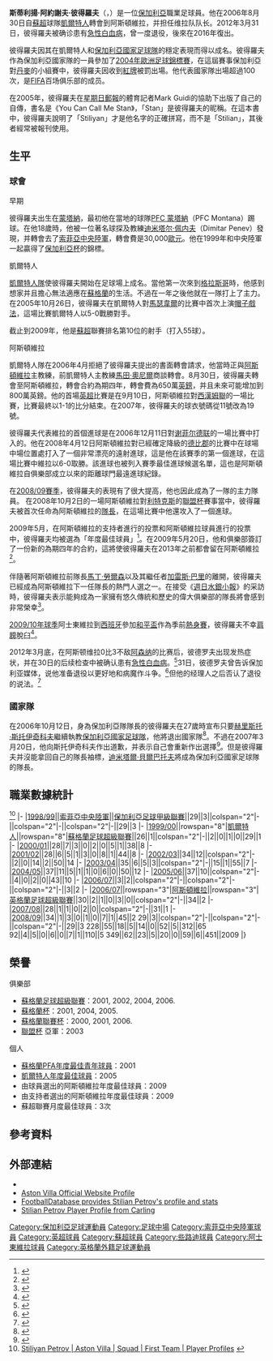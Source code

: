 {{noteta
|G1=uefa|G2=EPL|G3=蘇超|G4=Football
|T=zh-hans:斯蒂利扬·彼得罗夫;zh-hk:史迪利安·柏度夫;zh-tw:斯蒂利揚·彼得羅夫;
|1=zh-hans:斯蒂利扬·彼得罗夫;zh-hk:史迪利安·柏度夫;zh-tw:斯蒂利揚·彼得羅夫;
|2=zh-hans:彼得罗夫;zh-hk:柏度夫;zh-tw:彼得羅夫;
|3=zh-hans:马丁·奥尼尔;zh-hk:馬田·奧尼爾;zh-tw:馬丁·奧尼爾;
|4=zh-hans:迪米塔尔·佩内夫;zh-hk:彭尼夫;zh-tw:迪米塔爾·佩內夫;
|5=zh-hans:赫里斯托·斯托伊奇科夫;zh-hk:史岱哲哥夫;zh-tw:赫里斯托·斯托伊奇科夫;
|6=zh-hans:迪米塔尔·贝尔巴托夫;zh-hk:貝碧托夫;zh-tw:迪米塔爾·貝爾巴托夫;
}}
{{Football player infobox
| playername         = 斯蒂利扬·彼得罗夫<br />''Stiliyan Petrov''
| image              = [[File:Stiliyan_Petrov.JPG|250px]]
| fullname           = Stiliyan Alyoshev Petrov
| nickname           = Stan
| dateofbirth        = {{birth date and age|1979|7|5}}
| cityofbirth        = [[蒙塔納|蒙塔納]]
| countryofbirth     = [[保加利亞|保加利亞]]
| height             = {{height|meters=1.80}}
| currentclub        = 
| clubnumber         = 
| position           = [[中場|中場]]
| youthyears         = 
| youthclubs         = [[PFC_蒙塔納|PFC 蒙塔納]]
| years1 = 1995–1996 | clubs1 = [[PFC_蒙塔納|PFC 蒙塔納]] | caps1 = 21 | goals1 = 4
| years2 = 1996–1999 | clubs2 = [[索菲亞中央陸軍足球俱乐部|索菲亞中央陸軍]] | caps2 = 45 | goals2 = 3
| years3 = 1999–2006 | clubs3 = [[凱爾特人足球俱乐部|凱爾特人]] | caps3 = 228 | goals3 = 55
| years4 = 2006–2013 | clubs4 = [[阿斯頓維拉足球俱樂部|阿斯頓維拉]] | caps4 = 185| goals4 = 9
| totalcaps = 479 |totalgoals = 71
| nationalteam1 = [[保加利亞國家足球隊|保加利亞]]
| nationalyears1 = 1998–2013
| nationalcaps1 = 105
| nationalgoals1 = 8
| managerclubs1 = [[阿斯頓維拉足球俱樂部|阿斯頓維拉 Academy]] (assistant)
| managerclubs2 = [[阿斯頓維拉足球俱樂部|阿斯頓維拉]] (team coach)
| manageryears1 = 2013
| manageryears2 = 2015
| pcupdate           = 2012年5月31日
| ntupdate           = 2012年5月31日
}}
'''斯蒂利揚·阿約謝夫·彼得羅夫'''（{{lang|bg|'''Стилиян Альошев Петров'''}}，{{bd|1979年|7月5日|catidx=Petrov, Stiliyan}}）是一位[[保加利亞|保加利亞]]職業足球員。他在2006年8月30日自[[蘇格蘭足球超級聯賽|蘇超]]球隊[[凱爾特人足球俱樂部|凱爾特人]]轉會到阿斯頓維拉，并担任维拉队队长。2012年3月31日，彼得羅夫被确诊患有[[急性白血病|急性白血病]]，曾一度退役，後來在2016年復出。

彼得羅夫因其在凱爾特人和[[保加利亞國家足球隊|保加利亞國家足球隊]]的穩定表現而得以成名。彼得羅夫作為保加利亞國家隊的一員參加了[[2004年歐洲足球錦標賽|2004年歐洲足球錦標賽]]，在這屆賽事保加利亞對[[丹麥國家足球隊|丹麥]]的小組賽中，彼得羅夫因收到[[紅牌|紅牌]]被罰出場。他代表國家隊出場超過100次，是[[FIFA|FIFA]]百场俱乐部的成员。

在2005年，彼得羅夫在[[星期日郵報|星期日郵報]]的體育記者Mark Guidi的協助下出版了自己的自傳，書名是《You Can Call Me Stan》，「Stan」是彼得羅夫的昵稱。在這本書中，彼得羅夫說明了「Stiliyan」才是他名字的正確拼寫，而不是「Stilian」，其後者經常被報刊使用。

== 生平 ==
=== 球會 ===
;早期
彼得羅夫出生在[[蒙塔納|蒙塔納]]，最初他在當地的球隊[[PFC_蒙塔納|PFC 蒙塔納]]（PFC Montana）踢球。在他18歲時，他被一位著名球探及教練[[迪米塔尔·佩内夫|迪米塔尔·佩内夫]]（Dimitar Penev）發現，并轉會去了[[索菲亞中央陸軍足球俱樂部|索菲亞中央陸軍]]，轉會費是30,000[[歐元|歐元]]。他在1999年和中央陸軍一起贏得了[[保加利亞杯|保加利亞杯]]的錦標。

;凱爾特人
[[凱爾特人足球俱乐部|凱爾特人隊]]使彼得羅夫開始在足球場上成名。當他第一次來到[[格拉斯哥|格拉斯哥]]時，他感到想家并且擔心無法適應在[[蘇格蘭|蘇格蘭]]的生活。不過在一年之後他就在一隊打上了主力。在2005年10月26日，彼得羅夫在凱爾特人對[[馬瑟韋爾足球俱樂部|馬瑟韋爾]]的比賽中首次上演[[帽子戲法|帽子戲法]]，這場比賽凱爾特人以5-0戰勝對手。

截止到2009年，他是[[蘇超|蘇超]]聯賽排名第10位的射手（打入55球）。

;阿斯頓維拉
凱爾特人隊在2006年4月拒絕了彼得羅夫提出的書面轉會請求，他當時正與[[阿斯頓維拉足球俱樂部|阿斯頓維拉]]主教練，前凱爾特人主教練[[馬田·奧尼爾|馬田·奧尼爾]]商談轉會。8月30日，彼得羅夫轉會至阿斯頓維拉，轉會合約為期四年，轉會費為650萬[[英鎊|英鎊]]，并且未來可能增加到800萬英鎊。他的首場[[英超|英超]]比賽是在9月10日，阿斯頓維拉對[[西漢姆聯|西漢姆聯]]的一場比賽，比賽最終以1-1的比分結束。在2007年，彼得羅夫的球衣號碼從11號改為19號。
 
彼得羅夫代表維拉的首個進球是在2006年12月11日對[[谢菲尔德联足球俱乐部|谢菲尔德联]]的一場比賽中打入的。他在2008年4月12日阿斯頓維拉對已經確定降級的[[德比郡足球俱樂部|德比郡]]的比賽中在球場中場位置處打入了一個非常漂亮的遠射進球，這是他在該賽季的第一個進球，在這場比賽中維拉以6-0取勝。該進球也被列入賽季最佳進球候選名單，這也是阿斯頓維拉自俱樂部成立以來的距離球門最遠進球紀錄。

在[[2008年至2009年英格蘭超級聯賽|2008/09賽季]]，彼得羅夫的表現有了很大提高，他也因此成為了一隊的主力隊員。 在2008年10月2日的一場阿斯頓維拉對[[利特克斯足球俱樂部|利特克斯]]的[[聯盟杯|聯盟杯]]賽事當中，彼得羅夫被首次任命為阿斯頓維拉的[[隊長_(足球)|隊長]]，在這場比賽中他還攻入了一個進球。

2009年5月，在阿斯頓維拉的支持者進行的投票和阿斯頓維拉球員進行的投票中，彼得羅夫均被選為「年度最佳球員」<ref>{{Cite web |url=http://www.birminghammail.net/birmingham-sport/aston-villa-fc/aston-villa-news/2009/05/13/stiliyan-petrov-wins-aston-villa-player-of-year-award-double-97319-23612099/ |title="Stiliyan Petrov wins Aston Villa player of year award double" Birmingham Mail<!-- Bot generated title --> |accessdate=2009-07-18 |archive-date=2009-05-15 |archive-url=https://web.archive.org/web/20090515022412/http://www.birminghammail.net/birmingham-sport/aston-villa-fc/aston-villa-news/2009/05/13/stiliyan-petrov-wins-aston-villa-player-of-year-award-double-97319-23612099/ |dead-url=no }}</ref>。在2009年5月20日，他和俱樂部簽訂了一份新的為期四年的合約，這將使彼得羅夫在2013年之前都會留在阿斯頓維拉<ref>{{cite web|url=http://news.bbc.co.uk/sport2/hi/football/teams/a/aston_villa/8059256.stm|title=Petrov signs new Villa contract|date=2009-05-20|work=[[BBC_Sport|BBC Sport]]|accessdate=2009-05-20|archive-date=2009-05-23|archive-url=https://web.archive.org/web/20090523104557/http://news.bbc.co.uk/sport2/hi/football/teams/a/aston_villa/8059256.stm|dead-url=no}}</ref>。

伴隨著阿斯頓維拉前隊長[[馬丁·勞爾森|馬丁·勞爾森]]以及其繼任者[[加雷斯·巴里|加雷斯·巴里]]的離開，彼得羅夫已經成為阿斯頓維拉下一任隊長的熱門人選之一。在接受《[[週日水銀小報|週日水銀小報]]》的采訪時，彼得羅夫表示能夠成為一家擁有悠久傳統和歷史的偉大俱樂部的隊長將會感到非常榮幸<ref>{{Cite web |url=http://www.sundaymercury.net/midlands-sport/aston-villa-fc/aston-villa-fc-news/2009/05/17/national-satisfaction-inspired-stiliyan-petrov-at-aston-villa-66331-23640504/ |title=存档副本 |accessdate=2009-07-18 |archive-date=2012-02-17 |archive-url=https://web.archive.org/web/20120217013530/http://www.sundaymercury.net/midlands-sport/aston-villa-fc/aston-villa-fc-news/2009/05/17/national-satisfaction-inspired-stiliyan-petrov-at-aston-villa-66331-23640504/ |dead-url=no }}</ref>。

[[2009年至2010年英格蘭足球超級聯賽|2009/10年球季]]阿士東維拉到[[西班牙|西班牙]]參加[[和平盃足球賽|和平盃]]作為季前[[熱身賽|熱身賽]]，彼得羅夫不幸[[肩膀|肩膀]]脫臼<ref>{{cite news |language=en |url=http://news.bbc.co.uk/sport2/hi/football/teams/a/aston_villa/8175722.stm |title=Petrov shoulder injury hits Villa |publisher=[[BBC|BBC]] Sport |date=2009-07-29 |accessdate=2009-07-30 |archive-date=2009-07-30 |archive-url=https://web.archive.org/web/20090730101611/http://news.bbc.co.uk/sport2/hi/football/teams/a/aston_villa/8175722.stm |dead-url=no }}</ref>。

2012年3月底，在阿斯顿维拉0比3不敌[[阿森纳足球俱乐部|阿森纳]]的比赛后，彼德罗夫出现发热症状，并在30日的后续检查中被确认患有[[急性白血病|急性白血病]]。<ref>{{cite news|title=Aston Villa captain Stiliyan Petrov has acute leukaemia|url=http://www.bbc.co.uk/sport/0/football/17566188|accessdate=31 March 2012|publisher=[[BBC|BBC]]|archive-date=2012-03-31|archive-url=https://web.archive.org/web/20120331122553/http://www.bbc.co.uk/sport/0/football/17566188|dead-url=no}}</ref>31日，彼德罗夫曾告诉保加利亚媒体，说他准备退役以更好地和病魔作斗争。<ref>{{Cite web |url=http://au.eurosport.com/football/premier-league/2011-2012/petrov-to-retire_sto3216999/story.shtml |title=存档副本 |accessdate=2012-03-31 |archive-date=2012-04-02 |archive-url=https://web.archive.org/web/20120402191720/http://au.eurosport.com/football/premier-league/2011-2012/petrov-to-retire_sto3216999/story.shtml |dead-url=no }}</ref>但他的经理人之后否认了退役的说法。<ref name="Metronoretire">{{cite web |url=http://www.metro.co.uk/sport/football/894833-stiliyan-petrov-not-quitting-as-fans-join-for-19th-minute-round-of-applause#ixzz1qmjKhRtR |title=Stiliyan Petrov 'not quitting' over leukaemia as Aston Villa and Chelsea fans join for 19th minute round of applause |first=Alistair |last=Potter |work=[[Metro_(newspaper)|Metro]] |date=31 March 2012 |accessdate=3 April 2012 |archive-date=2012-04-06 |archive-url=https://web.archive.org/web/20120406020257/http://www.metro.co.uk/sport/football/894833-stiliyan-petrov-not-quitting-as-fans-join-for-19th-minute-round-of-applause#ixzz1qmjKhRtR |dead-url=no }}</ref>

=== 國家隊 ===
在2006年10月12日，身為保加利亞隊隊長的彼得羅夫在27歲時宣布只要[[赫里斯托·斯托伊奇科夫|赫里斯托·斯托伊奇科夫]]繼續執教[[保加利亞國家足球隊|保加利亞國家足球隊]]，他將退出國家隊<ref>{{Cite web |url=http://focus-sport.net/?do=n1148764039503 |title=Focus Sport<!-- Bot generated title --> |accessdate=2009-07-18 |archive-date=2007-12-22 |archive-url=https://web.archive.org/web/20071222102811/http://focus-sport.net/?do=n1148764039503 |dead-url=no }}</ref>。不過在2007年3月20日，他向斯托伊奇科夫作出道歉，并表示自己會重新作出選擇<ref>{{Cite web |url=http://www.sport1.bg/sport1/node/40883 |title=Стилиян се завръща в националния | Sport 1 - Спортният сайт на България<!-- Bot generated title --> |access-date=2009-07-18 |archive-url=https://web.archive.org/web/20110706144210/http://www.sport1.bg/sport1/node/40883 |archive-date=2011-07-06 |dead-url=yes }}</ref>。但是彼得羅夫并沒能拿回自己的隊長袖標，[[迪米塔爾·貝爾巴托夫|迪米塔爾·貝爾巴托夫]]將成為保加利亞國家足球隊的隊長。

== 職業數據統計 ==
<ref>[http://www.avfc.premiumtv.co.uk/page/PlayerProfiles/0,,10265~6834,00.html Stiliyan Petrov | Aston Villa | Squad | First Team | Player Profiles<!-- Bot generated title -->] {{webarchive|url=https://web.archive.org/web/20080516052024/http://www.avfc.premiumtv.co.uk/page/PlayerProfiles/0%2C%2C10265~6834%2C00.html |date=2008-05-16 }}</ref>
{{Football player statistics 1|YY}}
{{Football player statistics 2|BUL|YY}}
|-
|[[1998-99賽季保加利亞足球甲級聯賽|1998/99]]||[[索菲亞中央陸軍足球俱樂部|索菲亞中央陸軍]]||[[保加利亞足球甲級聯賽|保加利亞足球甲級聯賽]]||29||3||colspan="2"|-||colspan="2"|-||colspan="2"|-||29||3
{{Football player statistics 2|SCO|YY}}
|-
|[[1999-2000賽季蘇格蘭足球超級聯賽|1999/00]]||rowspan="8"|[[凱爾特人足球俱樂部|凱爾特人]]||rowspan="8"|[[蘇格蘭足球超級聯賽|蘇格蘭足球超級聯賽]]||26||1||colspan="2"|-||2||0||1||0||29||1
|-
|[[2000-01賽季蘇格蘭足球超級聯賽|2000/01]]||28||7||3||0||2||0||5||1||38||8
|-
|[[2001-02賽季蘇格蘭足球超級聯賽|2001/02]]||28||6||5||1||3||0||8||1||44||8
|-
|[[2002-03賽季蘇格蘭足球超級聯賽|2002/03]]||34||12||colspan="2"|-||2||0||14||2||50||14
|-
|[[2003-04賽季蘇格蘭足球超級聯賽|2003/04]]||35||6||5||3||colspan="2"|-||15||1||55||7
|-
|[[2004-05賽季蘇格蘭足球超級聯賽|2004/05]]||37||11||5||1||1||0||6||0||50||12
|-
|[[2005-06賽季蘇格蘭足球超級聯賽|2005/06]]||37||10||colspan="2"|-||4||0||2||0||43||10
|-
|[[2006-07賽季蘇格蘭足球超級聯賽|2006/07]]||3||2||colspan="2"|-||colspan="2"|-||colspan="2"|-||3||2
{{Football player statistics 2|ENG|YY}}
|-
|[[2006年至2007年英格蘭超級聯賽|2006/07]]||rowspan="3"|[[阿斯頓維拉足球俱樂部|阿斯頓維拉]]||rowspan="3"|[[英格蘭足球超級聯賽|英格蘭足球超級聯賽]]||30||2||1||0||3||0||colspan="2"|-||34||2
|-
|[[2007年至2008年英格蘭超級聯賽|2007/08]]||28||1||1||0||2||0||colspan="2"|-||31||1
|-
|[[2008年至2009年英格蘭超級聯賽|2008/09]]||34||1||3||0||1||0||7||1||45||2
{{Football player statistics 3|3|BUL}}29||3||colspan="2"|-||colspan="2"|-||colspan="2"|-||29||3
{{Football player statistics 4|SCO}}228||55||18||5||14||0||52||5||312||65
{{Football player statistics 4|ENG}}92||4||5||0||6||0||7||1||110||5
{{Football player statistics 5}}349||62||23||5||20||0||59||6||451||2009
|}

== 榮譽 ==
;俱樂部
* [[蘇格蘭足球超級聯賽|蘇格蘭足球超級聯賽]]：2001, 2002, 2004, 2006.
* [[蘇格蘭杯|蘇格蘭杯]]：2001, 2004, 2005.
* [[蘇格蘭聯賽杯|蘇格蘭聯賽杯]]：2000, 2001, 2006.
* [[聯盟杯|聯盟杯]] 亞軍：2003

;個人
* [[蘇格蘭PFA年度最佳青年球員|蘇格蘭PFA年度最佳青年球員]]：2001
* [[凱爾特人年度最佳球員|凱爾特人年度最佳球員]]：2005
* 由球員選出的阿斯頓維拉年度最佳球員：2009
* 由支持者選出的阿斯頓維拉年度最佳球員：2009
* 蘇超聯賽月度最佳球員：3次

== 參考資料 ==
{{reflist}}

== 外部連結 ==
* {{soccerbase|id=16791|name=斯蒂利安·彼得羅夫}}
* [https://web.archive.org/web/20071011024405/http://www.avfc.premiumtv.co.uk/page/Squad/Profiles/0%2C%2C10265~6834%2C00.html Aston Villa Official Website Profile]
* [http://www.footballdatabase.com/site/players/index.php?dumpPlayer=1034 FootballDatabase provides Stilian Petrov's profile and stats] {{Wayback|url=http://www.footballdatabase.com/site/players/index.php?dumpPlayer=1034 |date=20060526111345 }}
* [https://web.archive.org/web/20071101022356/http://www.carling.com/football/aston-villa-fc/stilian-petrov.html Stilian Petrov Player Profile from Carling]

{{蘇格蘭PFA年度最佳青年球員}}

{{Authority control}}
{{DEFAULTSORT:Petrov, Stiliyan}}
[[Category:保加利亞足球運動員|Category:保加利亞足球運動員]]
[[Category:足球中場|Category:足球中場]]
[[Category:索菲亞中央陸軍球員|Category:索菲亞中央陸軍球員]]
[[Category:英超球員|Category:英超球員]]
[[Category:蘇超球員|Category:蘇超球員]]
[[Category:些路迪球員|Category:些路迪球員]]
[[Category:阿士東維拉球員|Category:阿士東維拉球員]]
[[Category:英格蘭外籍足球運動員|Category:英格蘭外籍足球運動員]]